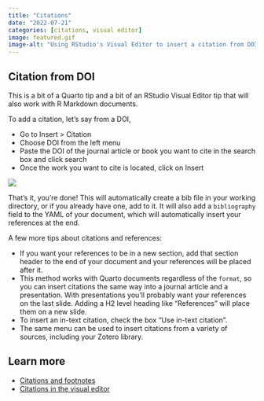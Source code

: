 ```yaml
---
title: "Citations"
date: "2022-07-21"
categories: [citations, visual editor]
image: featured.gif
image-alt: "Using RStudio's Visual Editor to insert a citation from DOI. The citation is for the Welcome to the Tidyverse paper. Citation is inserted using DOI and the Insert Citation menu. Steps for inserting a citation this way can be found in the blog post."
---
```


## Citation from DOI

This is a bit of a Quarto tip and a bit of an RStudio Visual Editor tip that will also work with R Markdown documents.

To add a citation, let's say from a DOI,

-   Go to Insert \> Citation
-   Choose DOI from the left menu
-   Paste the DOI of the journal article or book you want to cite in the search box and click search
-   Once the work you want to cite is located, click on Insert

![](featured.gif){fig-alt="Using RStudio's Visual Editor to insert a citation from DOI. The citation is for the Welcome to the Tidyverse paper. Citation is inserted using DOI and the Insert Citation menu. Steps for inserting a citation this way can be found below." fig-align="center"}

That's it, you're done!
This will automatically create a bib file in your working directory, or if you already have one, add to it.
It will also add a `bibliography` field to the YAML of your document, which will automatically insert your references at the end.

A few more tips about citations and references:

-   If you want your references to be in a new section, add that section header to the end of your document and your references will be placed after it.
-   This method works with Quarto documents regardless of the `format`, so you can insert citations the same way into a journal article and a presentation. With presentations you'll probably want your references on the last slide. Adding a H2 level heading like "References" will place them on a new slide.
-   To insert an in-text citation, check the box "Use in-text citation".
-   The same menu can be used to insert citations from a variety of sources, including your Zotero library.

## Learn more

-   [Citations and footnotes](https://quarto.org/docs/authoring/footnotes-and-citations.html)
-   [Citations in the visual editor](https://quarto.org/docs/visual-editor/technical.html#citations)

